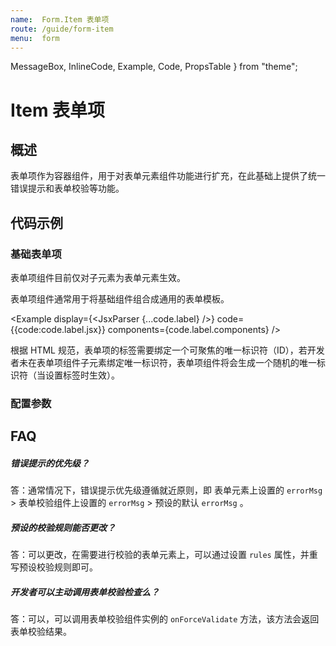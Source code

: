 ```yaml
---
name:  Form.Item 表单项
route: /guide/form-item
menu:  form
---
```


  MessageBox,
  InlineCode,
  Example,
  Code,
  PropsTable
} from "theme";

# Item 表单项

## 概述

表单项作为容器组件，用于对表单元素组件功能进行扩充，在此基础上提供了统一错误提示和表单校验等功能。

## 代码示例

### 基础表单项

<MessageBox messageType="danger">
  表单项组件目前仅对子元素为表单元素生效。
</MessageBox>

表单项组件通常用于将基础组件组合成通用的表单模板。

<Example 
  display={<JsxParser {...code.label} />}
  code={{code:code.label.jsx}}
  components={code.label.components}
/>

<MessageBox messageType="danger">
  根据 HTML 规范，表单项的标签需要绑定一个可聚焦的唯一标识符（ID），若开发者未在表单项组件子元素绑定唯一标识符，表单项组件将会生成一个随机的唯一标识符（当设置标签时生效）。
</MessageBox>

### 配置参数

<PropsTable of={Form.Item} />

## FAQ

##### 错误提示的优先级？
答：通常情况下，错误提示优先级遵循就近原则，即 表单元素上设置的 `errorMsg` > 表单校验组件上设置的 `errorMsg` > 预设的默认 `errorMsg` 。

##### 预设的校验规则能否更改？
答：可以更改，在需要进行校验的表单元素上，可以通过设置 `rules` 属性，并重写预设校验规则即可。

##### 开发者可以主动调用表单校验检查么？
答：可以，可以调用表单校验组件实例的 `onForceValidate` 方法，该方法会返回表单校验结果。
